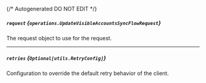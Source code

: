 {/* Autogenerated DO NOT EDIT  */}

##### `request` *{`operations.UpdateVisibleAccountsSyncFlowRequest`}*
The request object to use for the request.

<Collapsible openLabel={Labels.showProperties} closeLabel={Labels.hideProperties}>
  <UpdateVisibleAccountsSyncFlowRequest />
</Collapsible>

---
##### `retries` *{`Optional[utils.RetryConfig]`}*
Configuration to override the default retry behavior of the client.

<Collapsible openLabel={Labels.showProperties} closeLabel={Labels.hideProperties}>
  <Retryconfig />
</Collapsible>


